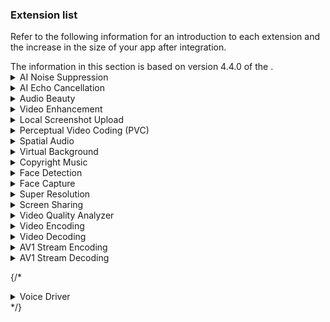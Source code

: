 ### Extension list

Refer to the following information for an introduction to each <Vpd k="SDK" /> extension and the increase in the size of your app after integration.

<Admonition type="info" title="Information">
The information in this section is based on version 4.4.0 of the <Vpd k="SDK" />.
</Admonition>

<details>
<summary>AI Noise Suppression</summary>

The <Vpd k="SDK" /> supports a new version of AI noise suppression, which provides better vocal fidelity, cleaner noise suppression, and adds de-reverberation capabilities. After integrating the AI ​​noise reduction extension, call the `setAINSMode` method to enable the AI ​​noise reduction function and select the noise reduction mode.

The name of the extension for each platform and the increase in the size of your app after integration are as follows:

| Platform | Architecture | Library name | App size increase (KB) |
|:------ |:---------- |:------------------------------------ |:-------------------------- |
| Android | arm64-v8a | `libagora_ai_noise_suppression_extension.so` | 196 |
| Android | armeabi-v7a | `libagora_ai_noise_suppression_extension.so` | 113 |
| Android | x86_64 | `libagora_ai_noise_suppression_extension.so` | 58 |
| Android | x86 | `libagora_ai_noise_suppression_extension.so` | 57 |
| iOS | arm64 | `AgoraAiNoiseSuppressionExtension.xcframework` | 165 |
| iOS | armv7 | `AgoraAiNoiseSuppressionExtension.xcframework` | 10 |
| macOS | arm64 | `AgoraAiNoiseSuppressionExtension.xcframework` | 336 |
| macOS | x86_64 | `AgoraAiNoiseSuppressionExtension.xcframework` | 272 |
| Windows | x86 | `libagora_ai_noise_suppression_extension.dll` | 372 |
| Windows | x86_64 | `libagora_ai_noise_suppression_extension.dll` | 459 |

Since version 4.4.0, the SDK provides a low-latency AI noise suppression extension which reduces processing latency while maintaining a good denoising effect. To use this feature, please [contact technical support](mailto:support@agora.io).

<Admonition type="info" title="Information">
The low-latency version and the regular version of the AI noise suppression extension are independent of each other. You can choose to integrate the appropriate version according to your specific requirements. When calling the `setAINSMode` method to enable AI noise suppression, the regular version of the extension is used by default. To switch to the low-latency version, please [contact technical support](mailto:support@agora.io).
</Admonition>

The name of the extension for each platform and the increase in the size of your app after integration are as follows:

| Platform | Architecture | Library name | App size increase (KB) |
|:------ |:---------- |:------------------------------------ |:-------------------------- |
| Android | arm64-v8a | `libagora_ai_noise_suppression_ll_extension.so` | 188 |
| Android | armeabi-v7a | `libagora_ai_noise_suppression_ll_extension.so` | 111 |
| Android | x86_64 | `libagora_ai_noise_suppression_ll_extension.so` | 58 |
| Android | x86 | `libagora_ai_noise_suppression_ll_extension.so` | 57 |
| iOS | arm64 | `AgoraAiNoiseSuppressionLLExtension.xcframework` | 156 |
| iOS | armv7 | `AgoraAiNoiseSuppressionLLExtension.xcframework` | 44 |
| macOS | arm64 | `AgoraAiNoiseSuppressionLLExtension.xcframework` | 320 |
| macOS | x86_64 | `AgoraAiNoiseSuppressionLLExtension.xcframework` | 272 |
| Windows | x86 | `libagora_ai_noise_suppression_ll_extension.dll` | 374 |
| Windows | x86_64 | `libagora_ai_noise_suppression_ll_extension.dll` | 462 |

</details>

<details>
<summary>AI Echo Cancellation</summary>

Since version 4.1.0, the SDK provides an AI echo cancellation extension that preserves complete, clear, and smooth near-end human voice under poor echo-to-signal conditions. It significantly improves the system's echo cancellation and dual-talk performance, and brings users a more comfortable call and live broadcast experience. It is widely used in conferences, voice chats, karaoke, and other scenarios. To use this feature, please [contact technical support](mailto:support@agora.io).

The name of the extension for each platform and the increase in the size of your app after integration are as follows:

| Platform | Architecture | Library name | App size increase (KB) |
|:------ |:---------- |:-------------------------------------------- |:-------------------------- |
| Android | arm64-v8a | `libagora_ai_echo_cancellation_extension.so` | 322 |
| Android | armeabi-v7a | `libagora_ai_echo_cancellation_extension.so` | 169 |
| Android | x86 | `libagora_ai_echo_cancellation_extension.so` | 58 |
| Android | x86_64 | `libagora_ai_echo_cancellation_extension.so` | 56 |
| iOS | arm64 | `AgoraAiEchoCancellationExtension.xcframework` | 287 |
| iOS | armv7 | `AgoraAiEchoCancellationExtension.xcframework` | 10 |
| macOS | arm64 | `AgoraAiEchoCancellationExtension.xcframework` | 576 |
| macOS | x86_64 | `AgoraAiEchoCancellationExtension.xcframework` | 496 |
| Windows | x86 | `libagora_ai_echo_cancellation_extension.dll` | 562 |
| Windows | x86_64 | `libagora_ai_echo_cancellation_extension.dll` | 738 |

Since version 4.4.0, the SDK provides a low-latency AI echo cancellation extension, which reduces processing latency while maintaining a good echo cancellation effect. To use this feature, please [contact technical support](mailto:support@agora.io).

<Admonition type="info" title="Information">
The low-latency version and the regular version of the AI ​​echo cancellation extension are independent of each other. Choose the appropriate version according to your requirements. When AI echo cancellation is enabled, the regular version of the extension is used by default. To switch to the low-latency version, please [contact technical support](mailto:support@agora.io).
</Admonition>

The name of the extension for each platform and the increase in the size of your app after integration are as follows:

| Platform | Architecture | Library name | App size increase (KB) |
|:------ |:---------- |:-------------------------------------------- |:-------------------------- |
| Android | arm64-v8a | `libagora_ai_echo_cancellation_ll_extension.so` | 322 |
| Android | armeabi-v7a | `libagora_ai_echo_cancellation_ll_extension.so` | 169 |
| Android | x86 | `libagora_ai_echo_cancellation_ll_extension.so` | 58 |
| Android | x86_64 | `libagora_ai_echo_cancellation_ll_extension.so` | 56 |
| iOS | arm64 | `AgoraAiEchoCancellationLLExtension.xcframework` | 287 |
| iOS | armv7 | `AgoraAiEchoCancellationLLExtension.xcframework` | 10 |
| macOS | arm64 | `AgoraAiEchoCancellationLLExtension.xcframework` | 576 |
| macOS | x86_64 | `AgoraAiEchoCancellationLLExtension.xcframework` | 480 |
| Windows | x86 | `libagora_ai_echo_cancellation_ll_extension.dll` | 560 |
| Windows | x86_64 | `libagora_ai_echo_cancellation_ll_extension.dll` | 734 |

</details>
<details>
<summary>Audio Beauty</summary>

The Audio Beauty extension provides a series of preset vocal effects, and also supports custom vocal effects through pitch, sound balance, and reverberation settings. It is widely used in voice chat, PK live broadcast, K song room, music radio, and other scenarios. After integrating the Audio Beauty extension, call the following methods to enable the desired audio effect:

- `setVoiceBeautifierPreset`: Apply chat voice beautifier, singing voice beautifier, or timbre change
- `setAudioEffectPreset`: Enable voice changing effects, music style effects, space shaping, electronic music effects.
- `setVoiceConversionPreset`: Use basic voice conversion
- `setLocalVoicePitch`, `setLocalVoiceEqualization`, `setLocalVoiceReverb`: Adjust the pitch, equalization and reverb effects to get the desired audio effect

The name of the extension for each platform and the increase in the size of your app after integration are as follows:

| Platform | Architecture | Library name | App size increase (KB) |
|:------ |:---------- |:------------------------------------ |:-------------------------- |
| Android | arm64-v8a | `libagora_audio_beauty_extension.so` | 839 |
| Android | armeabi-v7a | `libagora_audio_beauty_extension.so` | 749 |
| Android | x86 | `libagora_audio_beauty_extension.so` | 753 |
| Android | x86_64 | `libagora_audio_beauty_extension.so` | 754 |
| iOS | arm64 | `AgoraAudioBeautyExtension.xcframework` | 650 |
| iOS | armv7 | `AgoraAudioBeautyExtension.xcframework` | 650 |
| macOS | arm64 | `AgoraAudioBeautyExtension.xcframework` | 1424 |
| macOS | x86_64 | `AgoraAudioBeautyExtension.xcframework` | 1440 |
| Windows | x86 | `libagora_audio_beauty_extension.dll` | 1756 |
| Windows | x86_64 | `libagora_audio_beauty_extension.dll` | 1893 |

</details>
<details>

<summary>Video Enhancement</summary>

The Video Enhancement extension provides basic beauty, video noise reduction, dark light enhancement, color enhancement, and other capabilities. After integrating the extension, call the following methods to enable the enhancement function you want:

- `setBeautyEffectOptions`: Set basic beauty effects
- `setVideoDenoiserOptions`: Set video de-noising
- `setLowlightEnhanceOptions`: Set low-light enhancement options
- `setColorEnhanceOptions`: Set color enhancement options

The name of the extension for each platform and the increase in the size of your app after integration are as follows:

| Platform | Architecture | Library name | App size increase (KB) |
|:------ |:---------- |:------------------------------------ |:-------------------------- |
| Android | arm64-v8a | `libagora_clear_vision_extension.so` | 2133 |
| Android | armeabi-v7a | `libagora_clear_vision_extension.so` | 1740 |
| Android | x86 | `libagora_clear_vision_extension.so` | 852 |
| Android | x86_64 | `libagora_clear_vision_extension.so` | 868 |
| iOS | arm64 | `AgoraClearVisionExtension.xcframework` | 2070 |
| iOS | armv7 | `AgoraClearVisionExtension.xcframework` | 1903 |
| macOS | arm64 | `AgoraClearVisionExtension.xcframework` | 3200 |
| macOS | x86_64 | `AgoraClearVisionExtension.xcframework` | 3264 |
| Windows | x86 | `libagora_clear_vision_extension.dll` | 3002 |
| Windows | x86_64 | `libagora_clear_vision_extension.dll` | 3327 |

</details>
<details>
<summary>Local Screenshot Upload</summary>

The Local Screenshot Upload extension enables you to take screenshots and upload videos sent by local users to meet the needs of video content moderation. After integrating the extension, call `enableContentInspect` to enable local screenshot upload.

The name of the extension for each platform and the increase in the size of your app after integration are as follows:

| Platform | Architecture | Library name | App size increase (KB) |
|:------ |:---------- |:------------------------------------ |:-------------------------- |
| Android | arm64-v8a | `libagora_content_inspect_extensio.so` | 1078 |
| Android | armeabi-v7a | `libagora_content_inspect_extensio.so` | 971 |
| Android | x86 | `libagora_content_inspect_extensio.so` | 57 |
| Android | x86_64 | `libagora_content_inspect_extensio.so` | 56 |
| iOS | arm64 | `AgoraContentInspectExtension.xcframework` | 988 |
| iOS | armv7 | `AgoraContentInspectExtension.xcframework` | 932 |
| macOS | arm64 | `AgoraContentInspectExtension.xcframework` | 1296 |
| macOS | x86_64 | `AgoraContentInspectExtension.xcframework` | 1264 |
| Windows | x86 | `libagora_content_inspect_extension.dll` | 1386 |
| Windows | x86_64 | `libagora_content_inspect_extension.dll` | 1542 |

</details>
<details>

<summary>Perceptual Video Coding (PVC)</summary>

Perceptual Video Coding is a video encoding method that reduces bandwidth consumption while ensuring the same image quality. It improves video fluency in bandwidth-constrained scenarios and reduces data consumption in mobile network scenarios. To use this feature, please [contact technical support](mailto:support@agora.io).

<Admonition type="caution" title="Caution">
Since version 4.1.0, the SDK statically compiles the PVC library by default and no longer provides an extension method. If you have previously integrated the PVC extension, delete the extension from the project dependencies and recompile the project after upgrading.
</Admonition>

The name of the extension for each platform and the increase in the size of your app after integration are as follows:

| Platform | Architecture | Library name | App size increase (KB) |
|:------ |:---------- |:------------------------------------ |:-------------------------- |
| Android | arm64-v8a | `libagora_pvc_extension.so` | 170 |
| Android | armeabi-v7a | `libagora_pvc_extension.so` | 120 |
| iOS | arm64 | `AgoraPvcExtension.xcframework` | 60 |
| iOS | armv7 | `AgoraPvcExtension.xcframework` | 60 |
| macOS | arm64 | `AgoraPvcExtension.xcframework` | 643 |
| macOS | x86_64 | `AgoraPvcExtension.xcframework` | 530 |
| Windows | x86 | `libagora_pvc_extension.dll` | 814 |
| Windows | x86_64 | `libagora_pvc_extension.dll` | 974 |

</details>

<details>
<summary>Spatial Audio</summary>

The Spatial Audio extension shapes the direction of the remote user's voice and simulates the propagation process of sound in 3D space. It enables the local user to hear the spatial audio of the remote user.

The name of the extension for each platform and the increase in the size of your app after integration are as follows:

| Platform | Architecture | Library name | App size increase (KB) |
|:------ |:---------- |:------------------------------------ |:-------------------------- |
| Android | arm64-v8a | `libagora_spatial_audio_extension.so` | 3120 |
| Android | armeabi-v7a | `libagora_spatial_audio_extension.so` | 3037 |
| Android | x86 | `libagora_spatial_audio_extension.so` | 3032 |
| Android | x86_64 | `libagora_spatial_audio_extension.so` | 3028 |
| iOS | arm64 | `AgoraSpatialAudioExtension.xcframework` | 2956 |
| iOS | armv7 | `AgoraSpatialAudioExtension.xcframework` | 2957 |
| macOS | arm64 | `AgoraSpatialAudioExtension.xcframework` | 4960 |
| macOS | x86_64 | `AgoraSpatialAudioExtension.xcframework` | 4960 |
| Windows | x86 | `libagora_spatial_audio_extension.dll` | 4279 |
| Windows | x86_64 | `libagora_spatial_audio_extension.dll` | 4389 |

</details>

<details>
<summary>Virtual Background</summary>

After integrating the Virtual Background extension, call `enableVirtualBackground` to enable the virtual background. Use a custom background image or green screen to replace the local user's original background, or blur the background.

The name of the extension for each platform and the increase in the size of your app after integration are as follows:

| Platform | Architecture | Library name | App size increase (KB) |
|:------ |:---------- |:-------------------------------------------- |:-------------------------- |
| Android | arm64-v8a | `libagora_segmentation_extension.so` | 1729 |
| Android | armeabi-v7a | `libagora_segmentation_extension.so` | 1454 |
| iOS | arm64 | `AgoraVideoSegmentationExtension.xcframework` | 1720 |
| iOS | armv7 | `AgoraVideoSegmentationExtension.xcframework` | 1616 |
| macOS | arm64 | `AgoraVideoSegmentationExtension.xcframework` | 2560 |
| macOS | x86_64 | `AgoraVideoSegmentationExtension.xcframework` | 2768 |
| Windows | x86 | `libagora_segmentation_extension.dll` | 2159 |
| Windows | x86_64 | `libagora_segmentation_extension.dll` | 2488 |

</details>

<details>
<summary>Copyright Music</summary>

Since version 4.1.0, the SDK provides a copyrighted music extension (DRM, Data Rights Management) to implement functions related to playing copyrighted music in real-time interactive scenarios, such as retrieving music resources, obtaining music charts and chart details, preloading and playing music resources, downloading lyrics and posters, etc. For details, see [v4.1.0 release notes](./../overview/release-notes#v4.1.0).

<Admonition type="caution" title="Caution">
- For Android SDK prior to 4.3.0, `libagora_drm_loader_extension.so` and `libagora_udrm3_extension.so` must be integrated to use the copyrighted music extension.
- Since version 4.3.0, the SDK has removed the copyrighted music dynamic library. When the app uses the copyrighted music function, it is no longer necessary to introduce the copyrighted music dynamic library.
</Admonition>

The name of the extension for each platform and the increase in the size of your app after integration are as follows:

| Platform | Architecture  | Library name | App size increase (KB) |
|:------ |:--------------|:-------------------------------------------- |:-----------------------|
| Android | arm64-v8a     | <ul><li>`libagora_drm_loader_extension.so`</li><li>`libagora_udrm3_extension.so`</li></ul> | 1413                   |
| Android | armeabi-v7a   | <ul><li>`libagora_drm_loader_extension.so`</li><li>`libagora_udrm3_extension.so`</li></ul> | 1014                   |
| Android | x86           | <ul><li>`libagora_drm_loader_extension.so`</li><li>`libagora_udrm3_extension.so`</li></ul> | 1403                   |
| Android | x86_64        | <ul><li>`libagora_drm_loader_extension.so`</li><li>`libagora_udrm3_extension.so`</li></ul> | 1444                   |
| iOS | arm64 & armv7 | `AgoraDrmLoaderExtension.xcframework` | 1772                   |

</details>

<details>
<summary>Face Detection</summary>

Since version 4.1.1, the SDK provides a Face Detection extension, which uses an algorithm to identify faces or portraits, and uses higher quality encoding for the Region of Interest (ROI) area during the encoding process to achieve a clearer effect for faces or portraits. To use this feature, please [contact technical support](mailto:support@agora.io).

<Admonition type="caution" title="Caution">

<PlatformWrapper platform={['macos', 'ios', 'windows', 'android', 'electron', 'react-native', 'flutter', 'unreal', 'electron']}>
There is no dependency between the Face Detection extension and the `enableFaceDetection` method. The latter uses the SDK's built-in functionality and does not require the Face Detection extension.
</PlatformWrapper>

<PlatformWrapper platform={['unity', 'blueprint']}>
There is no dependency between the Face Detection extension and the `EnableFaceDetection` method. The latter uses the SDK's built-in functionality and does not require the Face Detection extension.
</PlatformWrapper>

</Admonition>

The name of the extension for each platform and the increase in the size of your app after integration are as follows:

| Platform | Architecture | Library name | App size increase (KB) |
|:------ |:---------- |:----------------------------- |:------------------------- |
| Android | arm64-v8a | `libagora_face_detection_extension.so` | 497 |
| Android | armeabi-v7a | `libagora_face_detection_extension.so` | 332 |
| Android | x86 | `libagora_face_detection_extension.so` | 133 |
| Android | x86_64 | `libagora_face_detection_extension.so` | 131 |
| iOS | arm64 | `AgoraFaceDetectionExtension.xcframework` | 411 |
| iOS | armv7 | `AgoraFaceDetectionExtension.xcframework` | 15 |
| macOS | arm64 | `AgoraFaceDetectionExtension.xcframework` | 864 |
| macOS | x86_64 | `AgoraFaceDetectionExtension.xcframework` | 848 |
| Windows | x86 | `libagora_face_detection_extension.dll` | 867 |
| Windows | x86_64 | `libagora_face_detection_extension.dll` | 1060 |

</details>

<details>
<summary>Face Capture</summary>

Since version 4.3.0, the SDK provides a Face Capture extension for obtaining facial expressions, head rotation, head translation and other facial information. This information is useful to drive the expression changes and head displacement of virtual human characters. {/* To use this function, see [Face Capture](./../advanced-features/face-capture) for details. */}

The name of the extension for each platform and the increase in the size of your app after integration are as follows:

| Platform | Architecture | Library name | App size increase (KB) |
|:------ |:---------- |:----------------------------- |:------------------------- |
| Android | arm64-v8a | `libagora_face_capture_extension.so` | 1377 |
| Android | armeabi-v7a | `libagora_face_capture_extension.so` | 1082 |
| iOS | armv7 | `AgoraFaceCaptureExtension.xcframework` | 1145 |
| iOS | arm64 | `AgoraFaceCaptureExtension.xcframework` | 1306 |
| macOS | arm64 | `AgoraFaceCaptureExtension.xcframework` | 2304 |
| macOS | x86_64 | `AgoraFaceCaptureExtension.xcframework` | 2480 |
| Windows | x86 | `libagora_face_capture_extension.dll` | 2322 |
| Windows | x86_64 | `libagora_face_capture_extension.dll` | 2701 |

</details>

<details>
<summary>Super Resolution</summary>

After integrating the Super Resolution extension, call `enableRemoteSuperResolution` to improve the image resolution of the remote video.

<Admonition type="caution" title="Caution">
Since version 4.1.1, the SDK statically compiles the Super Resolution library by default, and no longer provides an extension method. The `enableRemoteSuperResolution` API has been deleted from the SDK, and Super Resolution no longer requires calling the method to enable it. If you have previously integrated the Super Resolution extension, delete the extension from the project dependencies after upgrading and recompile the project.
</Admonition>

The name of the extension for each platform and the increase in the size of your app after integration are as follows:

| Platform | Architecture | Library name | App size increase (KB) |
| ------- | ----------- | ------------------------------------ | ------------------ |
| Android | arm64-v8a | `libagora_super_resolution_extension.so` | 214 |
| Android | armeabi-v7a | `libagora_super_resolution_extension.so` | 161 |
| iOS | arm64 | `AgoraSuperResolutionExtension.xcframework` | 161 |
| iOS | armv7 | `AgoraSuperResolutionExtension.xcframework` | 165 |

</details>

<details>
<summary>Screen Sharing</summary>

The Screen Sharing extension enables a local user to share their screen contents with other users to improve communication efficiency. For details, see [Screen Sharing](../core-functionality/screen-sharing).

<PlatformWrapper platform="android">
<Admonition type="caution" title="Caution">
To use the screen sharing extension on the Android platform, integrate both <code>libagora_screen_capture_extension.so</code> and <code>AgoraScreenShareExtension.aar</code>.
</Admonition>
</PlatformWrapper>

The library name and the size of the app after integration are shown in the following table:

| Platform | Architecture | Library name | App size increase (KB) |
| ------- | ----------- | --------------------------------- | ------------------ |
| Android | arm64 | `libagora_screen_capture_extension.so` | 132 |
| Android | armv7 | `libagora_screen_capture_extension.so` | 93 |
| Android | arm64 & armv7 | `AgoraScreenShareExtension.aar` | 69 |
| iOS | arm64 | `AgoraReplayKitExtension.xcframework` | 67 |
| iOS | armv7 | `AgoraReplayKitExtension.xcframework` | 66 |
| macOS | arm64 | `AgoraScreenCaptureExtension.xcframework` | 736 |
| macOS | x86_64 | `AgoraScreenCaptureExtension.xcframework` | 912 |
| Windows | x86 | `libagora_screen_capture_extension.dll` | 1080 |
| Windows | x86_64 | `libagora_screen_capture_extension.dll` | 1244 |

</details>

<details>
<summary>Video Quality Analyzer</summary>

Since version 4.1.0, the SDK provides a Video Quality Analyzer (VQA) extension, which simulates real-person subjective feelings to score video quality. To use this feature, please [contact technical support](mailto:support@agora.io).

The name of the extension for each platform and the increase in the size of your app after integration are as follows:

| Platform | Architecture | Library name | App size increase (KB) |
|:------ |:---------- |:-------------------------------------------- |:-------------------------- |
| Android | arm64-v8a | `libagora_video_quality_analyzer_extension.so` | 575 |
| Android | armeabi-v7a | `libagora_video_quality_analyzer_extension.so` | 458 |
| Android | x86 | `libagora_video_quality_analyzer_extension.so` | 58 |
| Android | x86_64 | `libagora_video_quality_analyzer_extension.so` | 57 |
| iOS | arm64 | `AgoraVideoQualityAnalyzerExtension.xcframework` | 547 |
| iOS | armv7 | `AgoraVideoQualityAnalyzerExtension.xcframework` | 480 |
| macOS | arm64 | `AgoraVideoQualityAnalyzerExtension.xcframework` | 880 |
| macOS | x86_64 | `AgoraVideoQualityAnalyzerExtension.xcframework` | 976 |
| Windows | x86 | `libagora_video_quality_analyzer_extension.dll` | 873 |
| Windows | x86_64 | `libagora_video_quality_analyzer_extension.dll` | 1046 |

</details>

<details>
<summary>Video Encoding</summary>

Since version 4.2.0, the SDK provides a Video Encoding extension. Compared to the native SDK encoding solution, this extension provides more encoding options and helps you achieve faster and higher compression video encoding. To use this feature, please [contact technical support](mailto:support@agora.io).

<Admonition type="info" title="Information">
To use the Video Encoding extension, integrate **both** the libraries listed in the following table according to the target platform.
</Admonition>

| Platform | Architecture | Library name | App size increase (KB) |
|:---------|:-------------|:-------------------------------------------- |:-----------------------|
| Android  | arm64-v8a    | <ul><li>`libagora_video_encoder_extension.so`</li><li>`video_enc.so`</li></ul> | 945                    |
| Android  | armeabi-v7a  | <ul><li>`libagora_video_encoder_extension.so`</li><li>`video_enc.so`</li></ul> | 873                    |
| Android  | x86          | <ul><li>`libagora_video_encoder_extension.so`</li><li>`video_enc.so`</li></ul> | 1125                   |
| Android  | x86_64       | <ul><li>`libagora_video_encoder_extension.so`</li><li>`video_enc.so`</li></ul> | 1126                   |
| iOS      | arm64        | <ul><li>`AgoraVideoEncoderExtension.xcframework`</li><li>`video_enc.xcframework`</li></ul> | 773                    |
| iOS      | armv7        | <ul><li>`AgoraVideoEncoderExtension.xcframework`</li><li>`video_enc.xcframework`</li></ul> | 788                    |
| macOS    | arm64        | <ul><li>`AgoraVideoEncoderExtension.xcframework`</li><li>`video_enc.xcframework`</li></ul> | 1504                   |
| macOS    | x86_64       | <ul><li>`AgoraVideoEncoderExtension.xcframework`</li><li>`video_enc.xcframework`</li></ul> | 2020                   |
| Windows  | x86          | <ul><li>`libagora_video_encoder_extension.dll`</li><li>`video_enc.dll`</li></ul> | 2501                   |
| Windows  | x86_64       | <ul><li>`libagora_video_encoder_extension.dll`</li><li>`video_enc.dll`</li></ul> | 2853                   |

</details>
<details>
<summary>Video Decoding</summary>

Since version 4.2.0, the SDK provides a Video Decoding extension. Compared to the native SDK decoding solution, this extension provides more decoding options and helps you achieve faster and higher compression video decoding. To use this feature, please [contact technical support](mailto:support@agora.io).

<Admonition type="caution" title="Caution">
To use the Video Decoding extension, integrate **both** the libraries listed in the following table according to the target platform.
</Admonition>

| Platform | Architecture | Library name | App size increase (KB) |
|:---------|:-------------|:-------------------------------------------- |:-----------------------|
| Android  | arm64-v8a    | <ul><li>`libagora_video_decoder_extension.so`</li><li>`video_dec.so`</li></ul> | 817                    |
| Android  | armeabi-v7a  | <ul><li>`libagora_video_decoder_extension.so`</li><li>`video_dec.so`</li></ul> | 763                    |
| Android  | x86          | <ul><li>`libagora_video_decoder_extension.so`</li><li>`video_dec.so`</li></ul> | 952                    |
| Android  | x86_64       | <ul><li>`libagora_video_decoder_extension.so`</li><li>`video_dec.so`</li></ul> | 976                    |
| iOS      | arm64        | <ul><li>`AgoraVideoDecoderExtension.xcframework`</li><li>`video_dec.xcframework`</li></ul> | 635                    |
| iOS      | armv7        | <ul><li>`AgoraVideoDecoderExtension.xcframework`</li><li>`video_dec.xcframework`</li></ul> | 662                    |
| macOS    | arm64        | <ul><li>`AgoraVideoDecoderExtension.xcframework`</li><li>`video_dec.xcframework`</li></ul> | 1296                   |
| macOS    | x86_64       | <ul><li>`AgoraVideoDecoderExtension.xcframework`</li><li>`video_dec.xcframework`</li></ul> | 1848                   |
| Windows  | x86          | <ul><li>`libagora_video_decoder_extension.dll`</li><li>`video_dec.dll`</li></ul> | 2115                   |
| Windows  | x86_64       | <ul><li>`libagora_video_decoder_extension.dll`</li><li>`video_dec.dll`</li></ul> | 2421                   |

</details>

<details>
<summary>AV1 Stream Encoding</summary>

Since version 4.3.0, the SDK includes an AV1 Stream Encoding extension that enables encoding of video streams in the AV1 format. To use this feature, please [contact technical support](mailto:support@agora.io).

| Platform | Architecture | Library name | App size increase (KB) |
|:------ |:---------- |:-------------------------------------------- |:-------------------------- |
| Android | arm64-v8a | `libagora_video_av1_encoder_extension.so` | 726 |
| Android | armeabi-v7a | `libagora_video_av1_encoder_extension.so` | 586 |
| Android | x86 | `libagora_video_av1_encoder_extension.so` | 922 |
| Android | x86_64 | `libagora_video_av1_encoder_extension.so` | 929 |
| iOS | arm64 | `AgoraVideoAv1EncoderExtension.xcframework` | 579 |
| iOS | armv7 | `AgoraVideoAv1EncoderExtension.xcframework` | 586 |
| macOS | arm64 | `AgoraVideoAv1EncoderExtension.xcframework` | 944 |
| macOS | x86_64 | `AgoraVideoAv1EncoderExtension.xcframework` | 1616 |
| Windows | x86 | `libagora_video_av1_encoder_extension.dll` | 1877 |
| Windows | x86_64 | `libagora_video_av1_encoder_extension.dll` | 2064 |

</details>

<details>
<summary>AV1 Stream Decoding</summary>

Since version 4.3.0, the SDK includes an AV1 Stream Decoding extension that enables decoding of video streams in the AV1 format. To use this feature, please [contact technical support](mailto:support@agora.io).

| Platform | Architecture | Library name | App size increase (KB) |
|:------ |:---------- |:-------------------------------------------- |:-------------------------- |
| Android | arm64-v8a | `libagora_video_av1_decoder_extension.so` | 528 |
| Android | armeabi-v7a | `libagora_video_av1_decoder_extension.so` | 492 |
| Android | x86 | `libagora_video_av1_decoder_extension.so` | 606 |
| Android | x86_64 | `libagora_video_av1_decoder_extension.so` | 584 |
| iOS | arm64 | `AgoraVideoAv1DecoderExtension.xcframework` | 376 |
| iOS | armv7 | `AgoraVideoAv1DecoderExtension.xcframework` | 368 |
| macOS | arm64 | `AgoraVideoAv1DecoderExtension.xcframework` | 1040 |
| macOS | x86_64 | `AgoraVideoAv1DecoderExtension.xcframework` | 2016 |
| Windows | x86 | `libagora_video_av1_decoder_extension.dll` | 1449 |
| Windows | x86_64 | `libagora_video_av1_decoder_extension.dll` | 2289 |

</details>

{/* <details>
<summary>Voice Driver</summary>

Since version 4.XX, the SDK provides a Voice Driver extension that converts voice information into facial information corresponding to the mouth shape. You use this information to drive the virtual human face to make the mouth shape change corresponding to the voice. To use this feature, please [contact technical support](mailto:support@agora.io).


| Platform | Architecture | Library name | App size increase (KB) |
|:------ |:---------- |:-------------------------------------------- |:-------------------------- |
| Android | arm64-v8a | `libagora_lip_sync_extension.so` | 5719 |
| Android | armeabi-v7a | `libagora_lip_sync_extension.so` | 5644 |
| iOS | arm64 | `AgoraLipSyncExtension.xcframework` | 5679 |
| iOS | armv7 | `AgoraLipSyncExtension.xcframework` | 5654 |
| macOS | arm64 | `AgoraLipSyncExtension.xcframework` | 6416 |
| macOS | x86_64 | `AgoraLipSyncExtension.xcframework` | 6528 |
| Windows | x86 | `libagora_lip_sync_extension.dll` | 6826 |
| Windows | x86_64 | `libagora_lip_sync_extension.dll` | 7038 |

</details> */}
